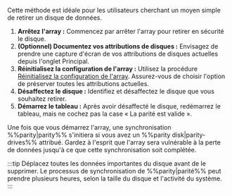 Cette méthode est idéale pour les utilisateurs cherchant un moyen simple de retirer un disque de données.

1. **Arrêtez l'array :** Commencez par arrêter l'array pour retirer en sécurité le disque.
2. **(Optionnel) Documentez vos attributions de disques :** Envisagez de prendre une capture d'écran de vos attributions de disques actuelles depuis l'onglet Principal.
3. **Réinitialisez la configuration de l'array :** Utilisez la procédure [Réinitialisez la configuration de l'array](#reset-the-array-configuration). Assurez-vous de choisir l'option de préserver toutes les attributions actuelles.
4. **Désaffectez le disque :** Identifiez et désaffectez le disque que vous souhaitez retirer.
5. **Démarrez le tableau :** Après avoir désaffecté le disque, redémarrez le tableau, mais ne cochez pas la case « La parité est valide ».

Une fois que vous démarrez l'array, une synchronisation %%parity|parity%% s'initiera si vous avez un %%parity disk|parity-drives%% attribué. Gardez à l'esprit que l'array sera vulnérable à la perte de données jusqu'à ce que cette synchronisation soit complétée.

:::tip
Déplacez toutes les données importantes du disque avant de le supprimer. Le processus de synchronisation de %%parity|parité%% peut prendre plusieurs heures, selon la taille du disque et l'activité du système.
:::
